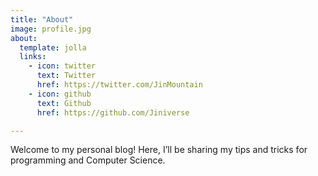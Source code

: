 ```yaml
---
title: "About"
image: profile.jpg
about:
  template: jolla
  links:
    - icon: twitter
      text: Twitter
      href: https://twitter.com/JinMountain
    - icon: github
      text: Github
      href: https://github.com/Jiniverse

---
```

Welcome to my personal blog! Here, I'll be sharing my tips and tricks for programming and Computer Science. 


